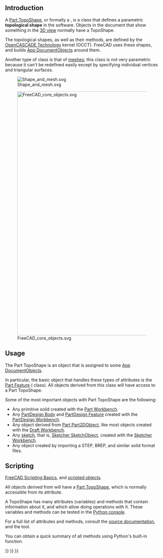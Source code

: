 <languages/>
{{TOCright}}

== Introduction ==

A [[Part_TopoShape|Part TopoShape]], or formally a {{incode|Part::TopoShape}}, is a class that defines a parametric '''topological shape''' in the software. Objects in the document that show something in the [[3D view|3D view]] normally have a TopoShape.

The topological shapes, as well as their methods, are defined by the [[OpenCASCADE|OpenCASCADE Technology]] kernel (OCCT). FreeCAD uses these shapes, and builds [[App_DocumentObject|App DocumentObjects]] around them.

Another type of class is that of [[Mesh|meshes]]; this class is not very parametric because it can't be redefined easily except by specifying individual vertices and triangular surfaces.

[[File:Shape_and_mesh.svg]]

{{Caption|Left: parametric [[Part_TopoShape|Part TopoShape]] defined by properties. Right: non-parametric [[Mesh|mesh]], defined by vertices and triangular surfaces.}}

[[File:FreeCAD_core_objects.svg|800px]]

{{Caption|Simplified diagram of the relationships between the core objects in the program. The {{incode|Part::TopoShape}} class is embedded in the {{incode|Part::Feature}} object and from there it is propagated to all objects that are derived from it.}}

==Usage==

The Part TopoShape is an object that is assigned to some [[App_DocumentObject|App DocumentObjects]].

In particular, the basic object that handles these types of attributes is the [[Part_Feature|Part Feature]] ({{incode|Part::Feature}} class). All objects derived from this class will have access to a Part TopoShape.

Some of the most important objects with Part TopoShape are the following: 
* Any primitive solid created with the [[Part_Workbench|Part Workbench]].
* Any [[PartDesign_Body|PartDesign Body]] and [[PartDesign_Feature|PartDesign Feature]] created with the [[PartDesign_Workbench|PartDesign Workbench]].
* Any object derived from [[Part_Part2DObject|Part Part2DObject]], like most objects created with the [[Draft_Workbench|Draft Workbench]].
* Any [[Sketch|sketch]], that is, [[Sketcher_SketchObject|Sketcher SketchObject]], created with the [[Sketcher_Workbench|Sketcher Workbench]].
* Any object created by importing a STEP, BREP, and similar solid format files.

== Scripting ==

{{Emphasis|See also:}} [[FreeCAD Scripting Basics|FreeCAD Scripting Basics]], and [[scripted objects|scripted objects]].

All objects derived from {{incode|Part::Feature}} will have a [[Part TopoShape|Part TopoShape]], which is normally accessible from its {{incode|Shape}} attribute.
{{Code|code=
import FreeCAD as App

doc = App.newDocument()
obj = App.ActiveDocument.addObject("Part::Box", "Box")
print(obj.Shape)
}}

A TopoShape has many attributes (variables) and methods that contain information about it, and which allow doing operations with it. These variables and methods can be tested in the [[Python_console|Python console]].
{{Code|code=
print(obj.Shape.Area)
print(obj.Shape.BoundBox)
print(obj.Shape.CenterOfMass)
print(obj.Shape.ShapeType)

obj.Shape.check()
obj.Shape.copy()
obj.Shape.exportStep("my_file.step")
obj.Shape.exportStl("my_file.stl")
}}

For a full list of attributes and methods, consult the [[Source_documentation|source documentation]], and the {{Button|[[File:Std PythonHelp.svg|16px]] [[Std_PythonHelp|Std PythonHelp]]}} tool.

You can obtain a quick summary of all methods using Python's built-in {{incode|help()}} function.
{{Code|code=
help(obj.Shape)
}}


{{Part Tools navi{{#translation:}}}}
{{Document objects navi{{#translation:}}}}
{{Userdocnavi{{#translation:}}}}